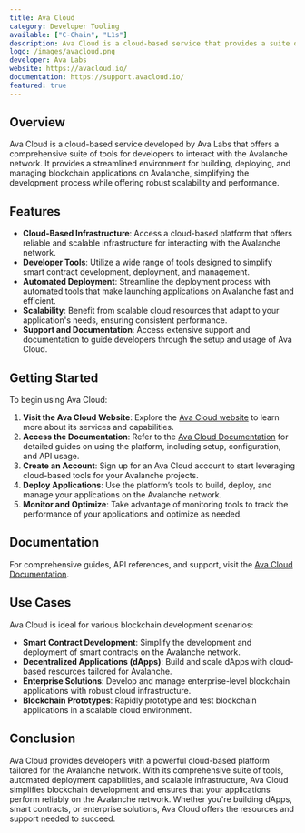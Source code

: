 ```yaml
---
title: Ava Cloud
category: Developer Tooling
available: ["C-Chain", "L1s"]
description: Ava Cloud is a cloud-based service that provides a suite of tools for developers to interact with the Avalanche network.
logo: /images/avacloud.png
developer: Ava Labs
website: https://avacloud.io/
documentation: https://support.avacloud.io/
featured: true
---
```


## Overview

Ava Cloud is a cloud-based service developed by Ava Labs that offers a comprehensive suite of tools for developers to interact with the Avalanche network. It provides a streamlined environment for building, deploying, and managing blockchain applications on Avalanche, simplifying the development process while offering robust scalability and performance.

## Features

- **Cloud-Based Infrastructure**: Access a cloud-based platform that offers reliable and scalable infrastructure for interacting with the Avalanche network.
- **Developer Tools**: Utilize a wide range of tools designed to simplify smart contract development, deployment, and management.
- **Automated Deployment**: Streamline the deployment process with automated tools that make launching applications on Avalanche fast and efficient.
- **Scalability**: Benefit from scalable cloud resources that adapt to your application's needs, ensuring consistent performance.
- **Support and Documentation**: Access extensive support and documentation to guide developers through the setup and usage of Ava Cloud.

## Getting Started

To begin using Ava Cloud:

1. **Visit the Ava Cloud Website**: Explore the [Ava Cloud website](https://avacloud.io/) to learn more about its services and capabilities.
2. **Access the Documentation**: Refer to the [Ava Cloud Documentation](https://support.avacloud.io/) for detailed guides on using the platform, including setup, configuration, and API usage.
3. **Create an Account**: Sign up for an Ava Cloud account to start leveraging cloud-based tools for your Avalanche projects.
4. **Deploy Applications**: Use the platform’s tools to build, deploy, and manage your applications on the Avalanche network.
5. **Monitor and Optimize**: Take advantage of monitoring tools to track the performance of your applications and optimize as needed.

## Documentation

For comprehensive guides, API references, and support, visit the [Ava Cloud Documentation](https://support.avacloud.io/).

## Use Cases

Ava Cloud is ideal for various blockchain development scenarios:

- **Smart Contract Development**: Simplify the development and deployment of smart contracts on the Avalanche network.
- **Decentralized Applications (dApps)**: Build and scale dApps with cloud-based resources tailored for Avalanche.
- **Enterprise Solutions**: Develop and manage enterprise-level blockchain applications with robust cloud infrastructure.
- **Blockchain Prototypes**: Rapidly prototype and test blockchain applications in a scalable cloud environment.

## Conclusion

Ava Cloud provides developers with a powerful cloud-based platform tailored for the Avalanche network. With its comprehensive suite of tools, automated deployment capabilities, and scalable infrastructure, Ava Cloud simplifies blockchain development and ensures that your applications perform reliably on the Avalanche network. Whether you're building dApps, smart contracts, or enterprise solutions, Ava Cloud offers the resources and support needed to succeed.


